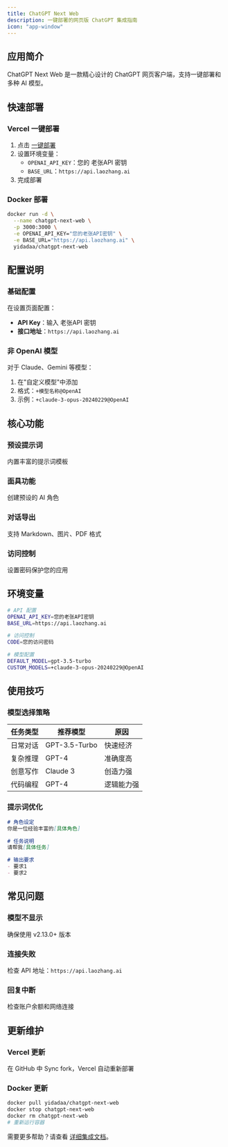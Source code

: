 ```yaml
---
title: ChatGPT Next Web
description: 一键部署的网页版 ChatGPT 集成指南
icon: "app-window"
---
```


## 应用简介

ChatGPT Next Web 是一款精心设计的 ChatGPT 网页客户端，支持一键部署和多种 AI 模型。

## 快速部署

### Vercel 一键部署

1. 点击 [一键部署](https://vercel.com/new/clone?repository-url=https://github.com/Yidadaa/ChatGPT-Next-Web)
2. 设置环境变量：
   - `OPENAI_API_KEY`：您的 老张API 密钥
   - `BASE_URL`：`https://api.laozhang.ai`
3. 完成部署

### Docker 部署

```bash
docker run -d \
  --name chatgpt-next-web \
  -p 3000:3000 \
  -e OPENAI_API_KEY="您的老张API密钥" \
  -e BASE_URL="https://api.laozhang.ai" \
  yidadaa/chatgpt-next-web
```

## 配置说明

### 基础配置

在设置页面配置：
- **API Key**：输入 老张API 密钥
- **接口地址**：`https://api.laozhang.ai`

### 非 OpenAI 模型

对于 Claude、Gemini 等模型：
1. 在"自定义模型"中添加
2. 格式：`+模型名称@OpenAI`
3. 示例：`+claude-3-opus-20240229@OpenAI`

## 核心功能

### 预设提示词
内置丰富的提示词模板

### 面具功能
创建预设的 AI 角色

### 对话导出
支持 Markdown、图片、PDF 格式

### 访问控制
设置密码保护您的应用

## 环境变量

```bash
# API 配置
OPENAI_API_KEY=您的老张API密钥
BASE_URL=https://api.laozhang.ai

# 访问控制
CODE=您的访问密码

# 模型配置
DEFAULT_MODEL=gpt-3.5-turbo
CUSTOM_MODELS=+claude-3-opus-20240229@OpenAI
```

## 使用技巧

### 模型选择策略

| 任务类型 | 推荐模型 | 原因 |
|---------|---------|------|
| 日常对话 | GPT-3.5-Turbo | 快速经济 |
| 复杂推理 | GPT-4 | 准确度高 |
| 创意写作 | Claude 3 | 创造力强 |
| 代码编程 | GPT-4 | 逻辑能力强 |

### 提示词优化

```markdown
# 角色设定
你是一位经验丰富的[具体角色]

# 任务说明
请帮我[具体任务]

# 输出要求
- 要求1
- 要求2
```

## 常见问题

### 模型不显示
确保使用 v2.13.0+ 版本

### 连接失败
检查 API 地址：`https://api.laozhang.ai`

### 回复中断
检查账户余额和网络连接

## 更新维护

### Vercel 更新
在 GitHub 中 Sync fork，Vercel 自动重新部署

### Docker 更新
```bash
docker pull yidadaa/chatgpt-next-web
docker stop chatgpt-next-web
docker rm chatgpt-next-web
# 重新运行容器
```

需要更多帮助？请查看 [详细集成文档](/api-reference/integrations/chatgpt-next-web)。
